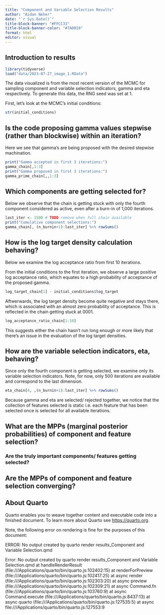 ```yaml
---
title: "Component and Variable Selection Results"
author: "Aidan Neher"
date: "`r Sys.Date()`"
title-block-banner: "#FFCC33" 
title-block-banner-color: "#7A0019"
format: html
editor: visual
---
```


## Introduction to results

```r
library(tidyverse)
load("data/2023-07-27_image_1.RData")
```

The data visualized is from the most recent version of the MCMC for sampling component and variable selection indicators, gamma and eta respectively. To generate this data, the RNG seed was set at 1.

First, let's look at the MCMC's initial conditions:

```r
str(initial_conditions)
```

## Is the code proposing gamma values stepwise (rather than blockwise) within an iteration?

Here we see that gamma's are being proposed with the desired stepwise machination.

```r
print("Gamma accepted in first 3 iterations:")
gamma_chain[,1:3]
print("Gamma proposed in first 3 iterations:")
gamma_prime_chain[,,1:3]
```

## Which components are getting selected for?

Below we observe that the chain is getting stuck with only the fourth component considered as active, even after a burn-in of 1,000 iterations.

```r
last_iter <- 1500 # TODO remove when full chain available
print("Cumulative component selections:")
gamma_chain[, (n_burnin+1):last_iter] %>% rowSums()
```

## How is the log target density calculation behaving?

Below we examine the log acceptance ratio from first 10 iterations. 

From the initial conditions to the first iteration, we observe a large positive log acceptance ratio, which equates to a high probability of acceptance of the proposed gamma. 

```r
log_target_chain[1] - initial_conditions$log_target
```

Aftwerwards, the log target density become quite negative and stays there, which is associated with an almost zero probability of acceptance. This is reflected in the chain getting stuck at 0001. 

```r
log_acceptance_ratio_chain[1:10]
```

This suggests either the chain hasn't run long enough or more likely that there's an issue in the evaluation of the log target densities. 

## How are the variable selection indicators, eta, behaving? 

Since only the fourth component is getting selected, we examine only its variable selection indicators. Note, for now, only 500 iterations are available and correspond to the last dimension. 

```r
eta_chain[4, ,(n_burnin+1):last_iter] %>% rowSums()
```

Because gamma and eta are selected/ rejected together, we notice that the collection of features selected is static i.e. each feature that has been selected once is selected for all available iterations.

## What are the MPPs (marginal posterior probabilities) of component and feature selection?

### Are the truly important components/ features getting selected?

## Are the MPPs of component and feature selection converging? 

## About Quarto

Quarto enables you to weave together content and executable code into a finished document. To learn more about Quarto see <https://quarto.org>.

Note, the following error on rendering is fine for the purposes of this document:

ERROR: No output created by quarto render results_Component and Variable Selection.qmd

Error: No output created by quarto render results_Component and Variable Selection.qmd
    at handleRenderResult (file:///Applications/quarto/bin/quarto.js:102402:15)
    at renderForPreview (file:///Applications/quarto/bin/quarto.js:102417:25)
    at async render (file:///Applications/quarto/bin/quarto.js:102303:20)
    at async preview (file:///Applications/quarto/bin/quarto.js:102309:21)
    at async Command.fn (file:///Applications/quarto/bin/quarto.js:103760:9)
    at async Command.execute (file:///Applications/quarto/bin/quarto.js:8437:13)
    at async quarto (file:///Applications/quarto/bin/quarto.js:127535:5)
    at async file:///Applications/quarto/bin/quarto.js:127553:9